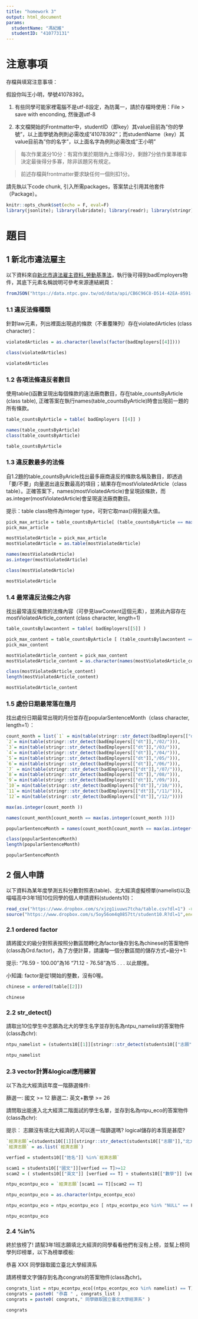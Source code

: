 ```yaml
---
title: "homework 3"
output: html_document
params:
  studentName: "馮紀維"
  studentID: "410773131"
---
```


# 注意事項

存檔與填寫注意事項：

假設你叫王小明，學號41078392。

  1. 有些同學可能家裡電腦不是utf-8設定，為防萬一，請於存檔時使用：File > save with enconding, 然後選utf-8

  2. 本文檔開始的Frontmatter中，studentID（即key）其value目前為"你的學號"，以上面學號為例則必需改成"41078392"；而studentName（key）其value目前為"你的名字"，以上面名字為例則必需改成"王小明"
  
> 每次作業滿分10分：有寫作業於期限內上傳得3分，剩餘7分依作業準確率決定最後得分多寡，除非該題另有規定。

> 前述存檔與frontmatter要求缺任何一個則扣1分。

請先執以下code chunk, 引入所需packages，答案禁止引用其他套件（Package）。
```r
knitr::opts_chunk$set(echo = F, eval=F)
library(jsonlite); library(lubridate); library(readr); library(stringr)
```

# 題目

## 1 新北市違法雇主
以下資料來自[新北市違法雇主資料_勞動基準法](https://data.ntpc.gov.tw/od/detail?oid=A3408B16-7B28-4FA5-9834-D147AAE909BF)，執行後可得到badEmployers物件，其底下元素名稱說明可參考來源連結網頁：
```r
fromJSON("https://data.ntpc.gov.tw/od/data/api/CB6C96C8-D514-42EA-8591-0F4447E79C91?$format=json") -> badEmployers
```

### 1.1 違反法條種類
針對law元素，列出裡面出現過的條款（不重覆陳列）存在violatedArticles (class character)：
```r

violatedArticles = as.character(levels(factor(badEmployers[[4]])))

class(violatedArticles)

violatedArticles
```

### 1.2 各項法條違反者數目
使用table()函數呈現出每個條款的違法廠商數目，存在table_countsByArticle (class table), 正確答案在執行names(table_countsByArticle)時會出現前一題的所有條款。
```r

table_countsByArticle = table( badEmployers [[4]] )

names(table_countsByArticle)
class(table_countsByArticle)

table_countsByArticle
```

### 1.3 違反數最多的法條
自1.2題的table_countsByAricle找出最多廠商違反的條款名稱及數目，即透過「要/不要」向量選出違反數最高的項目；結果存在mostViolatedArticle（class table）。正確答案下，names(mostViolatedArticle)會呈現該條款，而as.integer(mostViolatedArticle)會呈現違法廠商數目。

提示：table class物件為integer type，可對它取max()得到最大值。

```r

pick_max_article = table_countsByArticle[ (table_countsByArticle == max(table_countsByArticle))==T ]
pick_max_article

mostViolatedArticle = pick_max_article
mostViolatedArticle = as.table(mostViolatedArticle)

names(mostViolatedArticle)
as.integer(mostViolatedArticle)

class(mostViolatedArticle)

mostViolatedArticle
```

### 1.4 最常違反法條之內容
找出最常違反條款的法條內容（可參見lawContent這個元素），並將此內容存在mostViolatedArticle_content (class character, length=1)
```r

table_countsBylawcontent = table( badEmployers[[5]] )

pick_max_content = table_countsByArticle [ (table_countsBylawcontent == max(table_countsBylawcontent))==T ]
pick_max_content

mostViolatedArticle_content = pick_max_content
mostViolatedArticle_content = as.character(names(mostViolatedArticle_content))

class(mostViolatedArticle_content)
length(mostViolatedArticle_content)

mostViolatedArticle_content
```

### 1.5 處份日期最常落在幾月
找出處份日期最常出現的月份並存在popularSentenceMonth（class character, length=1）：
```r

count_month = list(`1` = min(table(stringr::str_detect(badEmployers[["dt"]],"/01/"))),
`2`= min(table(stringr::str_detect(badEmployers[["dt"]],"/02/"))),
`3`= min(table(stringr::str_detect(badEmployers[["dt"]],"/03/"))),
`4`= min(table(stringr::str_detect(badEmployers[["dt"]],"/04/"))),
`5`= min(table(stringr::str_detect(badEmployers[["dt"]],"/05/"))),
`6`= min(table(stringr::str_detect(badEmployers[["dt"]],"/06/"))),
`7` = min(table(stringr::str_detect(badEmployers[["dt"]],"/07/"))),
`8`= min(table(stringr::str_detect(badEmployers[["dt"]],"/08/"))),
`9`= min(table(stringr::str_detect(badEmployers[["dt"]],"/09/"))),
`10`= min(table(stringr::str_detect(badEmployers[["dt"]],"/10/"))),
`11`= min(table(stringr::str_detect(badEmployers[["dt"]],"/11/"))),
`12`= min(table(stringr::str_detect(badEmployers[["dt"]],"/12/"))))

max(as.integer(count_month ))

names(count_month[count_month == max(as.integer(count_month ))])

popularSentenceMonth = names(count_month[count_month == max(as.integer(count_month ))])

class(popularSentenceMonth)
length(popularSentenceMonth)

popularSentenceMonth
```

## 2 個人申請
以下資料為某年度學測五科分數對照表(table)、北大經濟虛擬榜單(namelist)以及喵喵高中3年1班10位同學的個人申請資料(students10)：
```r
read_csv("https://www.dropbox.com/s/xjzg1iuuws7tcha/table.csv?dl=1") -> table
source("https://www.dropbox.com/s/5oy56om4q0857tt/student10.R?dl=1",encoding = "UTF-8")
```


### 2.1 ordered factor
請將國文的級分對照表按照分數區間轉化為factor後存到名為chinese的答案物件(class為Ord.factor)，為了方便計算，請讓每一個分數區間的儲存方式=級分+1:

提示:
"76.59 - 100.00"為16
"71.12 -  76.58"為15
.
.
.
以此類推。

小知識:
factor是從1開始的整數，沒有0喔。
```r

chinese = ordered(table[[2]])

chinese
```

### 2.2 str_detect()
請取出10位學生中志願為北大的學生名字並存到名為ntpu_namelist的答案物件(class為chr):
```r

ntpu_namelist = (students10[[1]][stringr::str_detect(students10[["志願"]],"北大") == T])

ntpu_namelist
```

### 2.3 vector計算&logical應用練習
以下為北大經濟該年度一階篩選條件:

篩選一: 國文 >= 12
篩選二: 英文+數學 >= 26

請問取出能進入北大經濟二階面試的學生名單，並存到名為ntpu_eco的答案物件(class為chr):

提示：
志願沒有填北大經濟的人可以進一階篩選嗎?
logical儲存的本質是甚麼?
```r

`經濟志願`=(students10[[1]][stringr::str_detect(students10[["志願"]],"北大經濟") == T])
`經濟志願` = as.list(`經濟志願`)

verfied = students10[["姓名"]] %in%`經濟志願`

scam1 = students10[["國文"]][verfied == T]>=12
scam2 = ( students10[["英文"]] [verfied == T] + students10[["數學"]] [verfied == T] ) >=26

ntpu_econtpu_eco = `經濟志願`[scam1 == T][scam2 == T]

ntpu_econtpu_eco = as.character(ntpu_econtpu_eco)

ntpu_econtpu_eco = ntpu_econtpu_eco [ ntpu_econtpu_eco %in% "NULL" == F ]

ntpu_econtpu_eco
```

### 2.4 %in%
終於放榜了!
請幫3年1班志願填北大經濟的同學看看他們有沒有上榜，並幫上榜同學列印榜單，以下為榜單模板:

恭喜 XXX 同學錄取國立臺北大學經濟系

請將榜單文字儲存到名為congrats的答案物件(class為chr)。
```r

congrats_list = ntpu_econtpu_eco[(ntpu_econtpu_eco %in% namelist) == T]
congrats = paste0( "恭喜 " , congrats_list )
congrats = paste0( congrats," 同學錄取國立臺北大學經濟系" )

congrats
```
